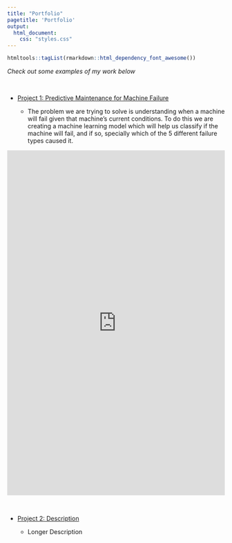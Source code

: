 ```yaml
---
title: "Portfolio"
pagetitle: 'Portfolio'
output: 
  html_document: 
    css: "styles.css"
---
```


```r
htmltools::tagList(rmarkdown::html_dependency_font_awesome())
```


*Check out some examples of my work below*

<br>

- <i class="fa fa-chart-line"> </i> [Project 1: Predictive Maintenance for Machine Failure](https://github.com/RileyYlagan/PredictiveMaintenanceProject)

    - The problem we are trying to solve is understanding when a machine will fail given that machine's current conditions. To do this we are creating a machine learning model which will help us classify if the machine will fail, and if so, specially which of the 5 different failure types caused it. 


<iframe src="https://www.kaggle.com/embed/revathsankar/predictive-machine-failure?kernelSessionId=82048652" height="800" style="margin: 0 auto; width: 100%; max-width: 950px;" frameborder="0" scrolling="auto" title="Predictive Machine Failure"></iframe>

<br>

- <i class="fa fa-chart-pie"> </i> [Project 2: Description](https://www.google.com)

    - Longer Description
